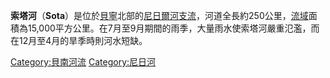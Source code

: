 {{Infobox_River
 | river_name = 索塔河
 | image_name =
 | caption = 
 | origin = {{flag|Benin}}
 | mouth = [[尼日爾河|尼日爾河]]
 | basin_countries = {{flag|Benin}}
 | length = 150公里
 | elevation = 
 | discharge = 每秒31立方米
 | watershed = 15,000平方公里
}}

'''索塔河'''（'''Sota'''）是位於[[貝寧|貝寧]]北部的[[尼日爾河|尼日爾河]][[支流|支流]]，河道全長約250公里，[[流域|流域]]面積為15,000平方公里。在7月至9月期間的雨季，大量雨水使索塔河嚴重氾濫，而在12月至4月的旱季時則河水短缺。

{{DEFAULTSORT:Sota}}
[[Category:貝南河流|Category:貝南河流]]
[[Category:尼日河|Category:尼日河]]

{{Africa-geo-stub}}
{{Niger River}}